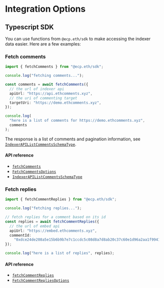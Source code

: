 # Integration Options

## Typescript SDK

You can use functions from `@ecp.eth/sdk` to make accessing the indexer data easier.
Here are a few examples:

### Fetch comments

```ts
import { fetchComments } from "@ecp.eth/sdk";

console.log("fetching comments...");

const comments = await fetchComments({
  // the url of indexer api
  apiUrl: "https://api.ethcomments.xyz",
  // the uri of commenting target
  targetUri: "https://demo.ethcomments.xyz",
});

console.log(
  "here is a list of comments for https://demo.ethcomments.xyz",
  comments
);
```

The response is a list of comments and pagination information, see [`IndexerAPIListCommentsSchemaType`](/sdk-reference/schemas/type-aliases/IndexerAPIListCommentsSchemaType).

#### API reference

- [`fetchComments`](/sdk-reference/defaultExports/functions/fetchComments)
- [`FetchCommentsOptions`](/sdk-reference/defaultExports/type-aliases/FetchCommentsOptions)
- [`IndexerAPIListCommentsSchemaType`](/sdk-reference/schemas/type-aliases/IndexerAPIListCommentsSchemaType)

### Fetch replies

```ts
import { fetchCommentReplies } from "@ecp.eth/sdk";

console.log("fetching replies...");

// fetch replies for a comment based on its id
const replies = await fetchCommentReplies({
  // the url of embed api
  apiUrl: "https://embed.ethcomments.xyz",
  commentId:
    "0xdce24de208a5e15b6b9b7e7c1ccdc5c08d8a7d8ab20c37c60e1d96a2aa1f9941",
});

console.log("here is a list of replies", replies);
```

#### API reference

- [`fetchCommentReplies`](/sdk-reference/defaultExports/functions/fetchCommentReplies)
- [`FetchCommentRepliesOptions`](/sdk-reference/defaultExports/type-aliases/FetchCommentRepliesOptions)
